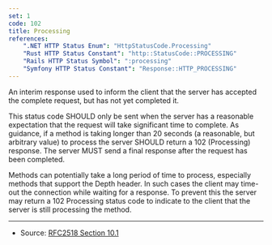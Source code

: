 ```yaml
---
set: 1
code: 102
title: Processing
references:
    ".NET HTTP Status Enum": "HttpStatusCode.Processing"
    "Rust HTTP Status Constant": "http::StatusCode::PROCESSING"
    "Rails HTTP Status Symbol": ":processing"
    "Symfony HTTP Status Constant": "Response::HTTP_PROCESSING"
---
```


<CodeTitle code={code} title={title} />

An interim response used to inform the client that the server has accepted the complete request, but has not yet completed it.

This status code SHOULD only be sent when the server has a reasonable expectation that the request will take significant time to complete. As guidance, if a method is taking longer than 20 seconds (a reasonable, but arbitrary value) to process the server SHOULD return a 102 (Processing) response. The server MUST send a final response after the request has been completed.

Methods can potentially take a long period of time to process, especially methods that support the Depth header. In such cases the client may time-out the connection while waiting for a response. To prevent this the server may return a 102 Processing status code to indicate to the client that the server is still processing the method.

---

* Source: [RFC2518 Section 10.1][1]

[1]: <https://tools.ietf.org/html/rfc2518#section-10.1>
